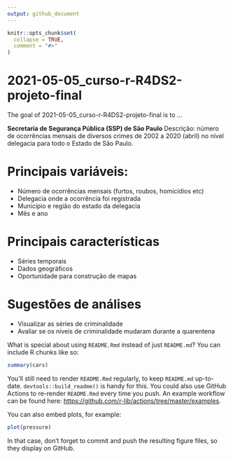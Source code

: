 ```yaml
---
output: github_document
---
```


<!-- README.md is generated from README.Rmd. Please edit that file -->

```r
knitr::opts_chunk$set(
  collapse = TRUE,
  comment = "#>"
)
```

# 2021-05-05_curso-r-R4DS2-projeto-final

<!-- badges: start -->

<!-- badges: end -->

The goal of 2021-05-05_curso-r-R4DS2-projeto-final is to ...

**Secretaria de Segurança Pública (SSP) de São Paulo**
Descrição: número de ocorrências mensais de diversos crimes de 2002 a 2020 (abril) no nível delegacia para todo o Estado de São Paulo.  
  
# Principais variáveis:  
- Número de ocorrências mensais (furtos, roubos, homicídios etc)   
- Delegacia onde a ocorrência foi registrada  
- Município e região do estado da delegacia  
- Mês e ano  
  
  
# Principais características  
- Séries temporais  
- Dados geográficos  
- Oportunidade para construção de mapas  
  
# Sugestões de análises  
- Visualizar as séries de criminalidade  
- Avaliar se os níveis de criminalidade mudaram durante a quarentena  

What is special about using `README.Rmd` instead of just `README.md`? You can include R chunks like so:

```r
summary(cars)
```

You'll still need to render `README.Rmd` regularly, to keep `README.md` up-to-date. `devtools::build_readme()` is handy for this. You could also use GitHub Actions to re-render `README.Rmd` every time you push. An example workflow can be found here: <https://github.com/r-lib/actions/tree/master/examples>.

You can also embed plots, for example:

```r
plot(pressure)
```

In that case, don't forget to commit and push the resulting figure files, so they display on GitHub.
